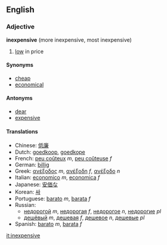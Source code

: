 ==English==
===Adjective===
'''inexpensive''' (more inexpensive, most inexpensive)

# [[low]] in price

====Synonyms====
*[[cheap]]
*[[economical]]

====Antonyms====
*[[dear]]<!-- possibly only Aus, maybe UK -->
*[[expensive]]

====Translations====
*Chinese: [[低廉]]
*Dutch: [[goedkoop]], [[goedkope]]
*French: [[peu coûteux]] ''m'', [[peu coûteuse]] ''f''
*German: [[billig]]
*Greek: [[ανέξοδος]] ''m'', [[ανέξοδη]] ''f'', [[ανέξοδο]] ''n''
*Italian: [[economico]] ''m'', [[economica]] ''f''
*Japanese: [[安価]]な
*Korean: [[싸]]
*Portuguese: [[barato]] ''m'', [[barata]] ''f''
*Russian:
**[[недорогой]] ''m'', [[недорогая]] ''f'', [[недорогое]] ''n'', [[недорогие]] ''pl''
**[[дешевый|дешёвый]] ''m'', [[дешевая]] ''f'', [[дешевое]] ''n'', [[дешевые]] ''pl''
*Spanish: [[barato]] ''m'', [[barata]] ''f''

[[it:inexpensive]]